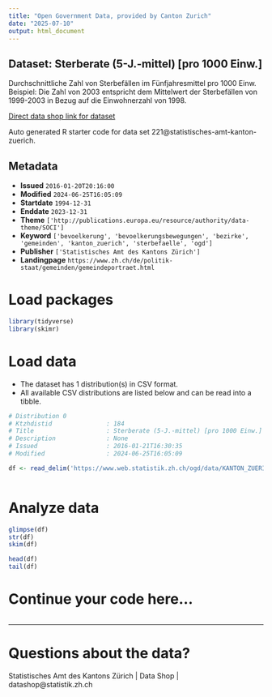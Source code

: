 ```yaml
---
title: "Open Government Data, provided by Canton Zurich"
date: "2025-07-10"
output: html_document
---
```


## Dataset: Sterberate (5-J.-mittel) [pro 1000 Einw.]

Durchschnittliche Zahl von Sterbefällen im Fünfjahresmittel pro 1000 Einw. Beispiel: Die Zahl von 2003 entspricht dem Mittelwert der Sterbefällen von 1999-2003 in Bezug auf die Einwohnerzahl von 1998.

[Direct data shop link for dataset](https://www.zh.ch/de/politik-staat/statistik-daten/datenkatalog.html#/datasets/221@statistisches-amt-kanton-zuerich)

Auto generated R starter code for data set 221@statistisches-amt-kanton-zuerich.

## Metadata

- **Issued** `2016-01-20T20:16:00`
- **Modified** `2024-06-25T16:05:09`
- **Startdate** `1994-12-31`
- **Enddate** `2023-12-31`
- **Theme** `['http://publications.europa.eu/resource/authority/data-theme/SOCI']`
- **Keyword** `['bevoelkerung', 'bevoelkerungsbewegungen', 'bezirke', 'gemeinden', 'kanton_zuerich', 'sterbefaelle', 'ogd']`
- **Publisher** `['Statistisches Amt des Kantons Zürich']`
- **Landingpage** `https://www.zh.ch/de/politik-staat/gemeinden/gemeindeportraet.html`


# Load packages

```r

library(tidyverse)
library(skimr)

```

# Load data

-   The dataset has 1 distribution(s) in CSV format.
-   All available CSV distributions are listed below and can be read into a tibble.

```r

# Distribution 0
# Ktzhdistid               : 184
# Title                    : Sterberate (5-J.-mittel) [pro 1000 Einw.]
# Description              : None
# Issued                   : 2016-01-21T16:30:35
# Modified                 : 2024-06-25T16:05:09

df <- read_delim('https://www.web.statistik.zh.ch/ogd/data/KANTON_ZUERICH_156.csv')



```

# Analyze data

```r

glimpse(df)
str(df)
skim(df)

head(df)
tail(df)

```

# Continue your code here...

```r

```

------------------------------------------------------------------------

# Questions about the data?

Statistisches Amt des Kantons Zürich | Data Shop | datashop@statistik.zh.ch
